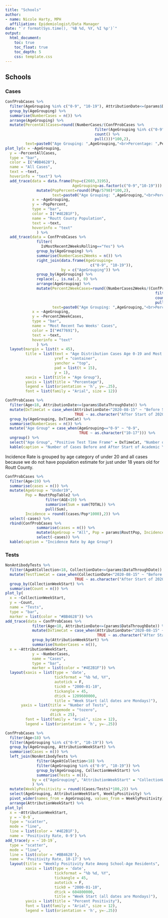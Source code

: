 ```yaml
---
title: "Schools"
author:
- name: Nicole Harty, MPH
  affiliation: Epidemiologist/Data Manager
date: "`r format(Sys.time(), '%B %d, %Y, %I %p')`"
output: 
  html_document:
    toc: true
    toc_float: true
    toc_depth: 5
    css: template.css
---
```


## Schools  

### Cases  
```r
ConfProbCases %>%
  filter(AgeGrouping %in% c("0-9", "10-19"), AttributionDate<=(params$DataThroughDate)) %>%
  group_by(AgeGrouping) %>%
  summarise(NumberCases = n()) %>%
  arrange(AgeGrouping) %>%
  mutate(PercentAllCases=round((NumberCases/(ConfProbCases %>%
                                        filter(AgeGrouping %in% c("0-9", "10-19"), AttributionDate<=(params$DataThroughDate)) %>%
                                        count() %>%
                                        pull()))*100,2),
         text=paste0("Age Grouping: ",AgeGrouping,"<br>Percentage: ",PercentAllCases,"<br>Case Count: ",NumberCases)) %>%
plot_ly(x = ~AgeGrouping,
  y = ~PercentAllCases,
  type = "bar",
  color = I("#BB4628"),
  name = "All Cases",
  text = ~text,
  hoverinfo = "text") %>%
  add_trace(data = data.frame(Pop=c(2603,3195), 
                              AgeGrouping=as.factor(c("0-9","10-19"))) %>%
              mutate(PopPercent=round((Pop/5798)*100,2),
                     text=paste0("Age Grouping: ",AgeGrouping,"<br>Percentage: ",PopPercent,"<br>Case Count: ",Pop)),
            x = ~AgeGrouping,
            y = ~PopPercent,
            type = "bar",
            color = I("#4E2B1F"),
            name = "Routt County Population",
            text = ~text,
            hoverinfo = "text"
              ) %>%
  add_trace(data = ConfProbCases %>%
              filter(
                IsMostRecent2WeeksRolling=="Yes") %>%
              group_by(AgeGrouping) %>%
              summarise(NumberCases2Weeks = n()) %>%
              right_join(data.frame(AgeGrouping=
                                      c("0-9", "10-19")),
                         by = c("AgeGrouping")) %>%
              group_by(AgeGrouping) %>%
              replace(., is.na(.), 0) %>%
              arrange(AgeGrouping) %>%
              mutate(Percent2WeekCases=round((NumberCases2Weeks/(ConfProbCases %>%
                                                                   filter(IsMostRecent2WeeksRolling=="Yes") %>%
                                                                   count() %>%
                                                                   pull()))*100,2),
                     text=paste0("Age Grouping: ",AgeGrouping,"<br>Percentage: ",Percent2WeekCases,"<br>Case Count: ",NumberCases2Weeks)),
            x = ~AgeGrouping,
            y = ~Percent2WeekCases,
            type = "bar",
            name = "Most Recent Two Weeks' Cases",
            color = I("#477691"),
            text = ~text,
            hoverinfo = "text"
              ) %>%
  layout(margin = list(t = 45),
         title = list(text = "Age Distribution Cases Age 0-19 and Most Recent \n Two Weeks' Cases Compared to Routt County Population",
                      yref = "container",
                      yanchor = "top",
                      pad = list(t = 15),
                      y = 1),
         xaxis = list(title = "Age Group"),
         yaxis = list(title = "Percentage"),
         legend = list(orientation = 'h', y=-.25),
         font = list(family = "Arial", size = 12))
```

```r
ConfProbCases %>%
  filter(Age<18, AttributionDate<=(params$DataThroughDate)) %>%
  mutate(DxTimeCat = case_when(AttributionDate<"2020-08-15" ~ "Before Start of 2020-2021 Academic Year",
                               TRUE ~ as.character("After Start of 2020-2021 Academic Year"))) %>%
  group_by(AgeGrouping, DxTimeCat) %>%
  summarise(NumberCases = n()) %>%
  mutate("Age Group" = case_when(AgeGrouping=="0-9" ~ "0-9",
                                 TRUE ~ as.character("10-17"))) %>%
  ungroup() %>%
  select("Age Group", "Positive Test Time Frame" = DxTimeCat, "Number of Cases" = NumberCases) %>%
  kable(caption = "Number of Cases Before and After Start of Academic Year, by Age Group")
```

Incidence Rate is grouped by age category of under 20 and all cases because we do not have population estimate for just under 18 years old for Routt County.
  
```r
ConfProbCases %>%
  filter(Age<19) %>%
  summarise(cases = n()) %>%
  mutate(AgeGroup = "Under19", 
         Pop = RouttPopTable2 %>%
                  filter(AGE<19) %>%
                  summarise(Sum = sum(TOTAL)) %>%
                  pull(Sum), 
         Incidence = round((cases/Pop*1000),2)) %>%
  select(-cases) %>%
  rbind(ConfProbCases %>%
              summarise(cases = n()) %>%
              mutate(AgeGroup = "All", Pop = params$RouttPop, Incidence = round((cases/Pop*1000),2)) %>%
              select(-cases)) %>%
  kable(caption = "Incidence Rate by Age Group")
```

### Tests  

```r
NonAntibodyTests %>%
  filter(AgeAtCollection<18, CollectionDate<=(params$DataThroughDate)) %>%
  mutate(TestTimeCat = case_when(CollectionDate<"2020-08-15" ~ "Before Start of 2020-2021 Academic Year",
                               TRUE ~ as.character("After Start of 2020-2021 Academic Year"))) %>%
  group_by(CollectionWeekStart) %>%
  summarise(Count = n()) %>%
plot_ly(
  x = ~CollectionWeekStart,
  y = ~Count,
  name = "Tests",
  type = "bar",
  marker = list(color = "#BB4628")) %>%
add_trace(data = ConfProbCases %>%
            filter(Age<18, AttributionDate<=(params$DataThroughDate)) %>%
            mutate(DxTimeCat = case_when(AttributionDate<"2020-08-15" ~ "Before Start of 2020-2021 Academic Year",
                                         TRUE ~ as.character("After Start of 2020-2021 Academic Year"))) %>%
            group_by(AttributionWeekStart) %>%
            summarise(NumberCases = n()),
  x = ~AttributionWeekStart,
            y = ~NumberCases,
            name = "Cases",
            type = "bar",
            marker = list(color = "#4E2B1F")) %>%
  layout(xaxis = list(type = 'date',
                      tickformat = "%b %d, %Y",
                      autotick = F, 
                      tick0 = "2000-01-10",
                      tickangle = 45,
                      dtick = 1209600000,
                      title = "Week Start (all dates are Mondays)"),
       yaxis = list(title = "Number of Tests",
                    rangemode = "tozero",
                    dtick = 25),
         font = list(family = "Arial", size = 12),
         legend = list(orientation = 'h', y=-.25))
```

```r
ConfProbCases %>%
  filter(Age<18) %>%
  filter(AgeGrouping %in% c("0-9", "10-19")) %>%
  group_by(AgeGrouping, AttributionWeekStart) %>%
  summarise(Cases = n()) %>%
  left_join(NonAntibodyTests %>%
              filter(AgeAtCollection<18) %>%
              filter(AgeGrouping %in% c("0-9", "10-19")) %>%
              group_by(AgeGrouping, CollectionWeekStart) %>%
              summarise(Tests = n()),
            by = c("AgeGrouping", "AttributionWeekStart" = "CollectionWeekStart")
            ) %>%
  mutate(WeeklyPositivity = round((Cases/Tests)*100,2)) %>%
  select(AgeGrouping, AttributionWeekStart, WeeklyPositivity) %>%
  pivot_wider(names_from = AgeGrouping, values_from = WeeklyPositivity) %>%
  arrange(AttributionWeekStart) %>%
plot_ly(
  x = ~AttributionWeekStart,
  y = ~`0-9`,
  type = "scatter",
  mode = "line",
  line = list(color = '#4E2B1F'),
  name = 'Positivity Rate, 0-9') %>%
add_trace(y = ~`10-19`,
  type = "scatter",
  mode = "line",
  line = list(color = '#BB4628'),
  name = 'Positivity Rate, 10-17') %>%
  layout(title = "Weekly Positivity Rate Among School-Age Residents",
         xaxis = list(type = 'date',
                      tickformat = "%b %d, %Y",
                      tickangle = 45,
                      autotick = F, 
                      tick0 = "2000-01-10",
                      dtick = 604800000,
                      title = "Week Start (all dates are Mondays)"),
         yaxis = list(title = "Percent Positivity"),
         font = list(family = "Arial", size = 12),
         legend = list(orientation = 'h', y=-.25)) 

```


